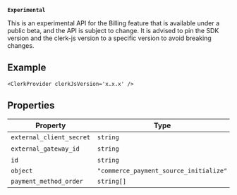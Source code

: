 **`Experimental`**

This is an experimental API for the Billing feature that is available under a public beta, and the API is subject to change.
It is advised to pin the SDK version and the clerk-js version to a specific version to avoid breaking changes.

## Example

```tsx
<ClerkProvider clerkJsVersion='x.x.x' />
```

## Properties

| Property                                                     | Type                                   | Description        | Overrides                  |
| ------------------------------------------------------------ | -------------------------------------- | ------------------ | -------------------------- |
| <a id="external_client_secret"></a> `external_client_secret` | `string`                               | **`Experimental`** | -                          |
| <a id="external_gateway_id"></a> `external_gateway_id`       | `string`                               | **`Experimental`** | -                          |
| <a id="id"></a> `id`                                         | `string`                               | **`Experimental`** | -                          |
| <a id="object"></a> `object`                                 | `"commerce_payment_source_initialize"` | **`Experimental`** | `ClerkResourceJSON.object` |
| <a id="payment_method_order"></a> `payment_method_order`     | <code>string[]</code>                  | **`Experimental`** | -                          |
